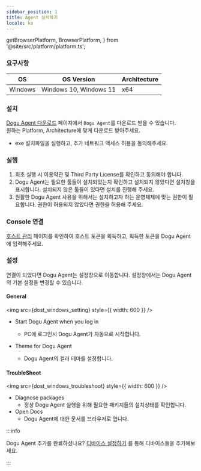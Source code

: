 ```yaml
---
sidebar_position: 1
title: Agent 설치하기
locale: ko
---
```


  getBrowserPlatform,
  BrowserPlatform,
} from '@site/src/platform/platform.ts';


### 요구사항

| OS      | OS Version             | Architecture |
| ------- | ---------------------- | ------------ |
| Windows | Windows 10, Windows 11 | x64          |

### 설치

[Dogu Agent 다운로드](https://dogutech.io/downloads/dogu-agent) 페이지에서 `Dogu Agent`를 다운로드 받을 수 있습니다.  
원하는 Platform, Architecture에 맞게 다운로드 받아주세요.

- exe 설치파일을 실행하고, 추가 네트워크 액세스 허용을 동의해주세요.

### 실행

1. 최초 실행 시 이용약관 및 Third Party License를 확인하고 동의해야 합니다.
2. Dogu Agent는 필요한 툴들이 설치되었는지 확인하고 설치되지 않았다면 설치창을 표시합니다. 설치되지 않은 툴들이 있다면 설치를 진행해 주세요.
3. 원활한 Dogu Agent 사용을 위해서는 설치하고자 하는 운영체제에 맞는 권한이 필요합니다. 권한이 허용되지 않았다면 권한을 허용해 주세요.

### Console 연결

[호스트 관리](/management/organization/host) 페이지를 확인하여 호스트 토큰을 획득하고, 획득한 토큰을 Dogu Agent에 입력해주세요.

### 설정

연결이 되었다면 Dogu Agent는 설정창으로 이동합니다. 설정창에서는 Dogu Agent의 기본 설정을 변경할 수 있습니다.

#### General

<img src={dost_windows_setting} style={{ width: 600 }} />

- Start Dogu Agent when you log in
  - PC에 로그인시 Dogu Agent가 자동으로 시작합니다.
- Theme for Dogu Agent

  - Dogu Agent의 컬러 테마를 설정합니다.

#### TroubleShoot

<img src={dost_windows_troubleshoot} style={{ width: 600 }} />

- Diagnose packages
  - 정상 Dogu Agent 실행을 위해 필요한 패키지들의 설치상태를 확인합니다.
- Open Docs
  - Dogu Agent에 대한 문서를 브라우저로 엽니다.

:::info

Dogu Agent 추가를 완료하셨나요? [디바이스 설정하기](/device-farm/device/settings) 를 통해 디바이스들을 추가해보세요.

:::
